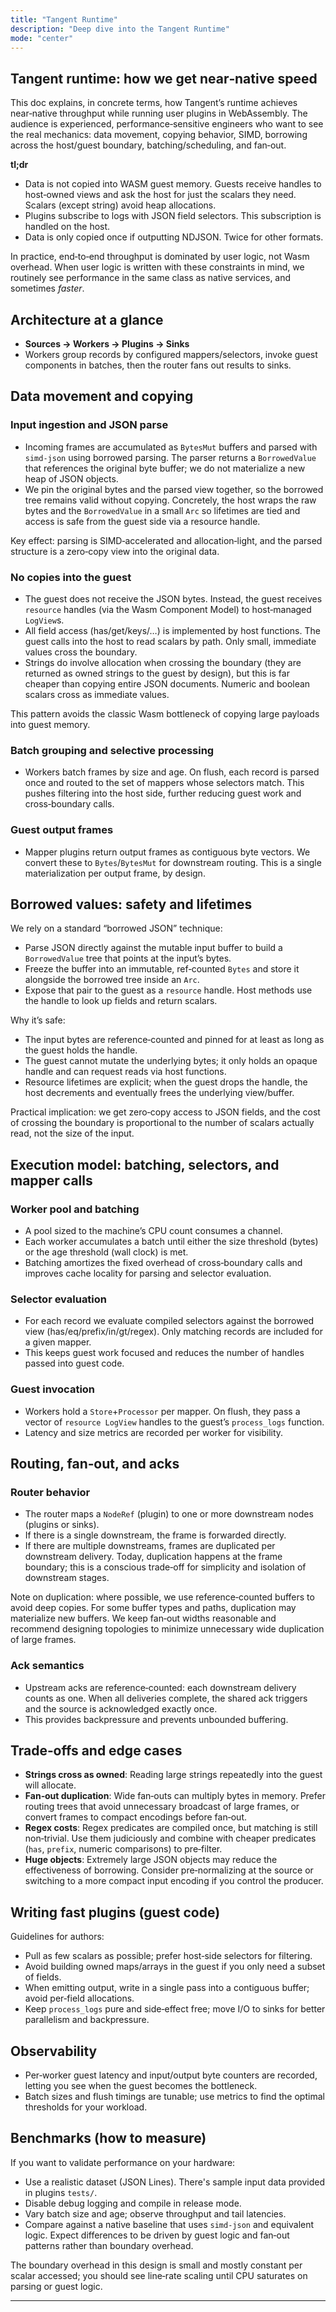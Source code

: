 ```yaml
---
title: "Tangent Runtime"
description: "Deep dive into the Tangent Runtime"
mode: "center"
---
```


## Tangent runtime: how we get near‑native speed

This doc explains, in concrete terms, how Tangent’s runtime achieves near‑native throughput while running user plugins in WebAssembly. The audience is experienced, performance‑sensitive engineers who want to see the real mechanics: data movement, copying behavior, SIMD, borrowing across the host/guest boundary, batching/scheduling, and fan‑out.

**tl;dr**

- Data is not copied into WASM guest memory. Guests receive handles to host‑owned views and ask the host for just the scalars they need. Scalars (except string) avoid heap allocations.
- Plugins subscribe to logs with JSON field selectors. This subscription is handled on the host.
- Data is only copied once if outputting NDJSON. Twice for other formats.

In practice, end‑to‑end throughput is dominated by user logic, not Wasm overhead. When user logic is written with these constraints in mind, we routinely see performance in the same class as native services, and sometimes _faster_.

## Architecture at a glance

- **Sources → Workers → Plugins → Sinks**
- Workers group records by configured mappers/selectors, invoke guest components in batches, then the router fans out results to sinks.

## Data movement and copying

### Input ingestion and JSON parse

- Incoming frames are accumulated as `BytesMut` buffers and parsed with `simd-json` using borrowed parsing. The parser returns a `BorrowedValue` that references the original byte buffer; we do not materialize a new heap of JSON objects.
- We pin the original bytes and the parsed view together, so the borrowed tree remains valid without copying. Concretely, the host wraps the raw bytes and the `BorrowedValue` in a small `Arc` so lifetimes are tied and access is safe from the guest side via a resource handle.

Key effect: parsing is SIMD‑accelerated and allocation‑light, and the parsed structure is a zero‑copy view into the original data.

### No copies into the guest

- The guest does not receive the JSON bytes. Instead, the guest receives `resource` handles (via the Wasm Component Model) to host‑managed `LogView`s.
- All field access (has/get/keys/…) is implemented by host functions. The guest calls into the host to read scalars by path. Only small, immediate values cross the boundary.
- Strings do involve allocation when crossing the boundary (they are returned as owned strings to the guest by design), but this is far cheaper than copying entire JSON documents. Numeric and boolean scalars cross as immediate values.

This pattern avoids the classic Wasm bottleneck of copying large payloads into guest memory.

### Batch grouping and selective processing

- Workers batch frames by size and age. On flush, each record is parsed once and routed to the set of mappers whose selectors match. This pushes filtering into the host side, further reducing guest work and cross‑boundary calls.

### Guest output frames

- Mapper plugins return output frames as contiguous byte vectors. We convert these to `Bytes`/`BytesMut` for downstream routing. This is a single materialization per output frame, by design.

## Borrowed values: safety and lifetimes

We rely on a standard “borrowed JSON” technique:

- Parse JSON directly against the mutable input buffer to build a `BorrowedValue` tree that points at the input’s bytes.
- Freeze the buffer into an immutable, ref‑counted `Bytes` and store it alongside the borrowed tree inside an `Arc`.
- Expose that pair to the guest as a `resource` handle. Host methods use the handle to look up fields and return scalars.

Why it’s safe:

- The input bytes are reference‑counted and pinned for at least as long as the guest holds the handle.
- The guest cannot mutate the underlying bytes; it only holds an opaque handle and can request reads via host functions.
- Resource lifetimes are explicit; when the guest drops the handle, the host decrements and eventually frees the underlying view/buffer.

Practical implication: we get zero‑copy access to JSON fields, and the cost of crossing the boundary is proportional to the number of scalars actually read, not the size of the input.

## Execution model: batching, selectors, and mapper calls

### Worker pool and batching

- A pool sized to the machine’s CPU count consumes a channel.
- Each worker accumulates a batch until either the size threshold (bytes) or the age threshold (wall clock) is met.
- Batching amortizes the fixed overhead of cross‑boundary calls and improves cache locality for parsing and selector evaluation.

### Selector evaluation

- For each record we evaluate compiled selectors against the borrowed view (has/eq/prefix/in/gt/regex). Only matching records are included for a given mapper.
- This keeps guest work focused and reduces the number of handles passed into guest code.

### Guest invocation

- Workers hold a `Store`\+`Processor` per mapper. On flush, they pass a vector of `resource LogView` handles to the guest’s `process_logs` function.
- Latency and size metrics are recorded per worker for visibility.

## Routing, fan‑out, and acks

### Router behavior

- The router maps a `NodeRef` (plugin) to one or more downstream nodes (plugins or sinks).
- If there is a single downstream, the frame is forwarded directly.
- If there are multiple downstreams, frames are duplicated per downstream delivery. Today, duplication happens at the frame boundary; this is a conscious trade‑off for simplicity and isolation of downstream stages.

Note on duplication: where possible, we use reference‑counted buffers to avoid deep copies. For some buffer types and paths, duplication may materialize new buffers. We keep fan‑out widths reasonable and recommend designing topologies to minimize unnecessary wide duplication of large frames.

### Ack semantics

- Upstream acks are reference‑counted: each downstream delivery counts as one. When all deliveries complete, the shared ack triggers and the source is acknowledged exactly once.
- This provides backpressure and prevents unbounded buffering.

## Trade‑offs and edge cases

- **Strings cross as owned**: Reading large strings repeatedly into the guest will allocate.
- **Fan‑out duplication**: Wide fan‑outs can multiply bytes in memory. Prefer routing trees that avoid unnecessary broadcast of large frames, or convert frames to compact encodings before fan‑out.
- **Regex costs**: Regex predicates are compiled once, but matching is still non‑trivial. Use them judiciously and combine with cheaper predicates (`has`, `prefix`, numeric comparisons) to pre‑filter.
- **Huge objects**: Extremely large JSON objects may reduce the effectiveness of borrowing. Consider pre‑normalizing at the source or switching to a more compact input encoding if you control the producer.

## Writing fast plugins (guest code)

Guidelines for authors:

- Pull as few scalars as possible; prefer host‑side selectors for filtering.
- Avoid building owned maps/arrays in the guest if you only need a subset of fields.
- When emitting output, write in a single pass into a contiguous buffer; avoid per‑field allocations.
- Keep `process_logs` pure and side‑effect free; move I/O to sinks for better parallelism and backpressure.

## Observability

- Per‑worker guest latency and input/output byte counters are recorded, letting you see when the guest becomes the bottleneck.
- Batch sizes and flush timings are tunable; use metrics to find the optimal thresholds for your workload.

## Benchmarks (how to measure)

If you want to validate performance on your hardware:

- Use a realistic dataset (JSON Lines). There's sample input data provided in plugins `tests/`.
- Disable debug logging and compile in release mode.
- Vary batch size and age; observe throughput and tail latencies.
- Compare against a native baseline that uses `simd-json` and equivalent logic. Expect differences to be driven by guest logic and fan‑out patterns rather than boundary overhead.

The boundary overhead in this design is small and mostly constant per scalar accessed; you should see line‑rate scaling until CPU saturates on parsing or guest logic.

---